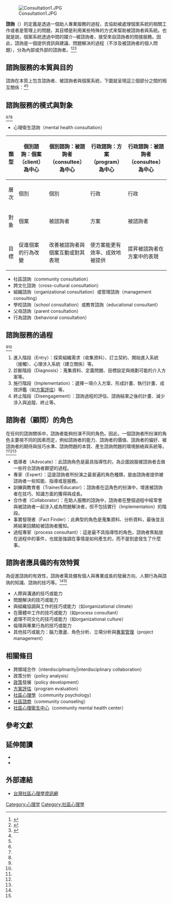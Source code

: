 [[File:Consultation1.JPG|thumb]]

'''諮詢'''（{{lang-en|Consultation}}）的定義是透過一個助人專業服務的過程，去協助被{{tsl|en|consultant|諮詢者}}處理個案系統的相關工作或者是管理上的問題，其目標是利用某些特殊的方式來幫助被諮詢者與{{tsl|en|client|個案}}系統。也就是說，個案系統透過中間的媒介─被諮詢者，接受來自諮詢者的間接服務。因此，諮詢是一個提供資訊與建議、問題解決的過程（不涉及被諮詢者的個人問題），分為內部或外部的諮詢者。<ref name="ref1">{{cite book |last= Dougherty |first= A. Michael |title= '' Psychological Consultation and Collaboration in School and Community Settings '' |url= https://archive.org/details/psychologicalcon04eddoug_q5f0 |publisher= Brooks/Cole, Thomson Learning |year= 2005 |isbn= 0-534-57532-3 }}</ref><ref name="ref2">{{cite book |last= Dougherty |first= A. Michael |title= '' Case Studies in Human Services Consultation '' |url= https://archive.org/details/casestudiesinhum0000unse |publisher= Brooks/Cole, Thomson Publishing |year= 1995 |isbn= 0-534-25130-7 }}</ref><ref name="ref3">{{cite conference |author=周才忠 |title=短期諮商與諮詢歷程之探究 |year= 2000年 |booktitle=國立政治大學心理學系碩士班課程期末報告}}</ref>

==諮詢服務的本質與目的==
諮詢在本質上包含諮詢者、被諮詢者與個案系統，下圖就呈現這三個部分之間的相互關係：<ref name="ref1 " /><ref name="ref3 " />

==諮詢服務的模式與對象==
<ref name="ref1 " /><ref name="ref2 " /><ref name="ref3 " />

*心理衛生諮詢（mental health consultation）

{| class="wikitable" border="1"
|-
!  類型
!  個別諮詢：個案（client）為中心
!  個別諮詢：被諮詢者（consultee）為中心
!  行政諮詢：方案（program）為中心
!  行政諮詢：被諮詢者（consultee）為中心
|-
|  層次
|  個別
|  個別
|  行政
|  行政
|-
|  對象
|  個案
|  被諮詢者
|  方案
|  被諮詢者
|-
|  目標
|  促進個案的行為改變
|  改善被諮詢者與個案互動或對其表現
|  使方案能更有效率、成效地被提供
|  提昇被諮詢者在方案中的表現
|}

*社區諮詢（community consultation）
*跨文化諮詢（cross-cultural consultation）
*組織諮詢（organizational consultation）或管理諮詢（management consulting）
*學校諮詢（school consultation）或教育諮詢（educational consultant）
*父母諮詢（parent consultation）
*行為諮詢（behavioral consultation）

==諮詢服務的過程==
<ref name="ref2 " /><ref name="ref3 " />

#進入階段（Entry）：探索組織需求（收集資料）、訂立契約、開始進入系統（接觸）、心理涉入系統（建立關係）等。
#診斷階段（Diagnosis）：蒐集資料、定義問題、目標設定與規劃可能的介入方案等。
#施行階段（Implementation）：選擇一項介入方案、形成計畫、執行計畫、成效評鑑（如[[方案評估|方案評估]]）等。
#終止階段（Disengagement）：諮詢過程的評估、諮詢結束之後的計畫、減少涉入與追蹤、終止等。

==諮詢者（顧問）的角色==
在任何的諮詢關係中，諮詢者能夠扮演不同的角色。因此，一個諮詢者所扮演的角色主要視不同的因素而定，例如諮詢者的能力、諮詢者的價值、諮詢者的偏好、被諮詢者的期待與技巧水準、諮詢問題的本質、產生諮詢問題的環境脈絡與系統等。<ref name="ref1" /><ref name="ref2" /><ref name="ref3" />

*倡導者（Advocate）：此諮詢角色是最具指導性的，為企圖說服被諮詢者去做一些符合諮詢者願望的過程。
*專家（Expert）：這是諮詢者所扮演之最普遍的角色種類，是由諮詢者提供被諮詢者一些知能、指導或是服務。
*訓練與教育者（Trainer/Educator）：諮詢者在這角色的扮演中，增進被諮詢者在技巧、知識方面的獲得與成長。
*合作者（Collaborator）：在助人服務的諮詢中，諮詢者在整個過程中經常會與被諮詢者一起涉入成為問題解決者，但不包括實行（Implementation）的階段。
*事實發現者（Fact Finder）：此典型的角色是蒐集資料、分析資料，最後並且將結果回饋給被諮詢者獲知。
*過程專家（process consultant）：這是最不具指導性的角色，諮詢者焦點放在過程中的事件，也就是強調在事情是如何產生的，而不是到底發生了什麼事。

==諮詢者應具備的有效特質==
為促進諮詢的有效性，諮詢者需具備有個人與專業成長的發展方向、人類行為與諮詢的知識、諮詢的技巧等。<ref name="ref1" /><ref name="ref3" />

*人際與溝通的技巧或能力
*問題解決的技巧或能力
*與組織協調與工作的技巧或能力（如organizational climate）
*在團體中工作的技巧或能力（如process consultant）
*處理不同文化的技巧或能力（如organizational culture）
*倫理與專業行為的技巧或能力
*其他技巧或能力：腦力激盪、角色分析、立場分析與[[專案管理|專案管理]]（project management）
 
== 相關條目 ==
*跨領域合作（interdisciplinarity|interdisciplinary collaboration）
*政策分析（policy analysis）
*[[政策|政策]]發展（policy development）
*[[方案評估|方案評估]]（program evaluation）
*[[社區心理學|社區心理學]]（community psychology）
*[[社區諮商|社區諮商]]（community counseling）
*[[社區心理衛生中心|社區心理衛生中心]]（community mental health center）

== 參考文獻 ==
{{reflist}}

== 延伸閱讀 ==
*{{cite book |last= Zins |first= Joseph E. |title= '' Community Psychology Contributions To Consultation: A Special Issue of the journal of Educational and Psychological Consultation '' |publisher= Lawrence Erlbaum |year= 1997 |isbn= 0-8058-9869-7 }}
*{{cite book |last= Lambert |first= Nadine M. |coauthors= Ingrid Hylander, Jonathan H. Sandoval |title= '' Consultee-Centered Consultation: Improving the Quality of Professional Services in Schools and Community Organizations '' |url= https://archive.org/details/consulteecentere0000unse |publisher= Lawrence Erlbaum |year= 2004 |isbn= 0-8058-4463-5 }}

== 外部連結 ==
*[https://web.archive.org/web/20091127024209/http://compsy.idv.tw/ 台灣社區心理學資訊網]

[[Category:心理学|Category:心理学]]
[[Category:社區心理學|Category:社區心理學]]